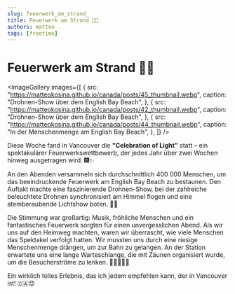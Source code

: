 ```yaml
---
slug: feuerwerk_am_strand_
title: Feuerwerk am Strand 🌊🎆
authors: matteo
tags: [freetime]
---
```


# Feuerwerk am Strand 🌊🎆


<ImageGallery
  images={[
    {
      src: "https://matteokosina.github.io/canada/posts/45_thumbnail.webp",
      caption: "Drohnen-Show über dem English Bay Beach",
    },
    {
      src: "https://matteokosina.github.io/canada/posts/42_thumbnail.webp",
      caption: "Drohnen-Show über dem English Bay Beach",
    },
    {
      src: "https://matteokosina.github.io/canada/posts/44_thumbnail.webp",
      caption: "In der Menschenmenge am English Bay Beach",
    },
  ]}
/>

Diese Woche fand in Vancouver die **"Celebration of Light"** statt – ein spektakulärer Feuerwerkswettbewerb, der jedes Jahr über zwei Wochen hinweg ausgetragen wird. 🎆✨

An den Abenden versammeln sich durchschnittlich 400 000 Menschen, um das beeindruckende Feuerwerk am English Bay Beach zu bestaunen. Den Auftakt machte eine faszinierende Drohnen-Show, bei der zahlreiche beleuchtete Drohnen synchronisiert am Himmel flogen und eine atemberaubende Lichtshow boten. 🚁🌌

Die Stimmung war großartig: Musik, fröhliche Menschen und ein fantastisches Feuerwerk sorgten für einen unvergesslichen Abend. Als wir uns auf den Heimweg machten, waren wir überrascht, wie viele Menschen das Spektakel verfolgt hatten. Wir mussten uns durch eine riesige Menschenmenge drängen, um zur Bahn zu gelangen. An der Station erwartete uns eine lange Warteschlange, die mit Zäunen organisiert wurde, um die Besucherströme zu lenken. 🚶‍♂️🚶‍♀️🚉

Ein wirklich tolles Erlebnis, das ich jedem empfehlen kann, der in Vancouver ist! 🇨🇦😊
